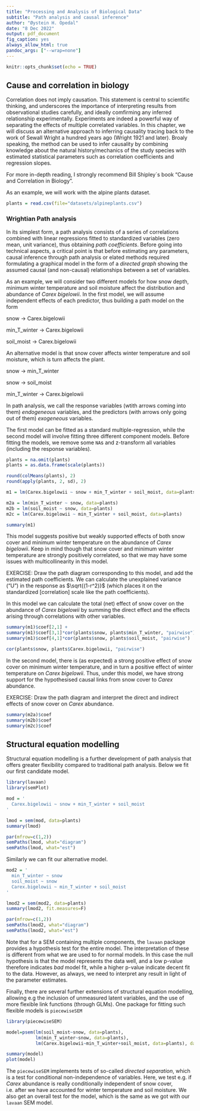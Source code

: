 ```yaml
---
title: "Processing and Analysis of Biological Data"
subtitle: "Path analysis and causal inference"
author: "Øystein H. Opedal"
date: "8 Dec 2022"
output: pdf_document
fig_caption: yes
always_allow_html: true
pandoc_args: ["--wrap=none"]
---
```


```r
knitr::opts_chunk$set(echo = TRUE)
```

## Cause and correlation in biology

Correlation does not imply causation. This statement is central to scientific thinking, and underscores the importance of interpreting results from observational studies carefully, and ideally comfirming any inferred relationship experimentally. Experiments are indeed a powerful way of separating the effects of multiple correlated variables. In this chapter, we will discuss an alternative approach to inferring causality tracing back to the work of Sewall Wright a hundred years ago (Wright 1921 and later). Broaly speaking, the method can be used to infer causality by combining knowledge about the natural history/mechanics of the study species with estimated statistical parameters such as correlation coefficients and regression slopes.

For more in-depth reading, I strongly recommend Bill Shipley´s book "Cause and Correlation in Biology".

As an example, we will work with the alpine plants dataset.

```r
plants = read.csv(file="datasets/alpineplants.csv")
```

### Wrightian Path analysis

In its simplest form, a path analysis consists of a series of correlations combined with linear regressions fitted to standardized variables (zero mean, unit variance), thus obtaining *path coefficients*. Before going into technical aspects, a critical point is that before estimating any parameters, causal inference through path analysis or elated methods required formulating a graphical model in the form of a *directed graph* showing the assumed causal (and non-causal) relationships between a set of variables.

As an example, we will consider two different models for how snow depth, minimum winter temperature and soil moisture affect the distribution and abundance of *Carex bigelowii*. In the first model, we will assume independent effects of each predictor, thus building a path model on the form

snow -> Carex.bigelowii

min_T_winter -> Carex.bigelowii 

soil_moist -> Carex.bigelowii

An alternative model is that snow cover affects winter temperature and soil moisture, which is turn affects the plant.

snow -> min_T_winter

snow -> soil_moist

min_T_winter -> Carex.bigelowii 

In path analysis, we call the response variables (wtith arrows coming into them) *endogeneous* variables, and the predictors (with arrows only going out of them) *exogeneous* variables.

The first model can be fitted as a standard multiple-regression, while the second model will involve fitting three different component models. Before fitting the models, we remove some `NA`s and z-transform all variables (including the response variables).

```r
plants = na.omit(plants)
plants = as.data.frame(scale(plants))

round(colMeans(plants), 2)
round(apply(plants, 2, sd), 2)

m1 = lm(Carex.bigelowii ~ snow + min_T_winter + soil_moist, data=plants)

m2a = lm(min_T_winter ~ snow, data=plants)
m2b = lm(soil_moist ~ snow, data=plants)
m2c = lm(Carex.bigelowii ~ min_T_winter + soil_moist, data=plants)
```

```r
summary(m1)
```

This model suggests positive but weakly supported effects of both snow cover and minimum winter temperature on the abundance of *Carex bigelowii*. Keep in mind though that snow cover and minimum winter temperature are strongly positively correlated, so that we may have some issues with multicollinearity in this model.

EXERCISE: Draw the path diagram corresponding to this model, and add the estimated path coefficients. We can calculate the unexplained variance ("U") in the response as $\sqrt{(1-r^2)}$ (which places it on the standardized [correlation] scale like the path coefficients).

In this model we can calculate the total (net) effect of snow cover on the abundance of *Carex bigelowii* by summing the direct effect and the effects arising through correlations with other variables.

```r
summary(m1)$coef[2,1] +
summary(m1)$coef[3,1]*cor(plants$snow, plants$min_T_winter, "pairwise") +
summary(m1)$coef[4,1]*cor(plants$snow, plants$soil_moist, "pairwise")

cor(plants$snow, plants$Carex.bigelowii, "pairwise")
```

In the second model, there is (as expected) a strong positive effect of snow cover on minimum winter temperature, and in turn a positive effect of winter temperature on *Carex bigelowii*. Thus, under this model, we have strong support for the hypothesised causal links from snow cover to *Carex* abundance.

EXERCISE: Draw the path diagram and interpret the direct and indirect effects of snow cover on *Carex* abundance.

```r
summary(m2a)$coef
summary(m2b)$coef
summary(m2c)$coef
```

## Structural equation modelling

Structural equation modelling is a further development of path analysis that offers greater flexibility compared to traditional path analysis. Below we fit our first candidate model.

```r
library(lavaan)
library(semPlot)

mod = '
  Carex.bigelowii ~ snow + min_T_winter + soil_moist
'

lmod = sem(mod, data=plants)
summary(lmod)

par(mfrow=c(1,2))
semPaths(lmod, what="diagram")
semPaths(lmod, what="est")
```

Similarly we can fit our alternative model.

```r
mod2 = '
  min_T_winter ~ snow
  soil_moist ~ snow
  Carex.bigelowii ~ min_T_winter + soil_moist
'

lmod2 = sem(mod2, data=plants)
summary(lmod2, fit.measures=F)

par(mfrow=c(1,2))
semPaths(lmod2, what="diagram")
semPaths(lmod2, what="est")
```

Note that for a SEM containing multiple components, the `lavaan` package provides a hypothesis test for the entire model. The interpretation of these is different from what we are used to for normal models. In this case the null hypothesis is that the model represents the data well, and a low p-value therefore indicates *bad* model fit, while a higher p-value indicate decent fit to the data. However, as always, we need to interpret any result in light of the parameter estimates.

Finally, there are several further extensions of structural equation modelling, allowing e.g the inclusion of unmeasured latent variables, and the use of more flexible link functions (through GLMs). One package for fitting such flexible models is `piecewiseSEM`

```r
library(piecewiseSEM)

model=psem(lm(soil_moist~snow, data=plants),
           lm(min_T_winter~snow, data=plants),
           lm(Carex.bigelowii~min_T_winter+soil_moist, data=plants), data=plants)

summary(model)
plot(model)
```

The `piecewiseSEM` implements tests of so-called *directed separation*, which is a test for conditional non-independence of variables. Here, we test e.g. if *Carex* abundance is really conditionally independent of snow cover, i.e. after we have accounted for winter temperature and soil moisture. We also get an overall test for the model, which is the same as we got with our `lavaan` SEM model.